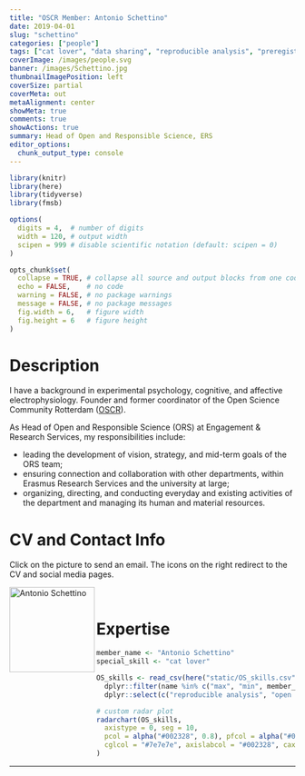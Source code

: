```yaml
---
title: "OSCR Member: Antonio Schettino"
date: 2019-04-01
slug: "schettino"
categories: ["people"]
tags: ["cat lover", "data sharing", "reproducible analysis", "preregistration", "ERS"] # top 3 categories + unique + school
coverImage: /images/people.svg
banner: /images/Schettino.jpg
thumbnailImagePosition: left
coverSize: partial
coverMeta: out
metaAlignment: center
showMeta: true
comments: true
showActions: true
summary: Head of Open and Responsible Science, ERS
editor_options: 
  chunk_output_type: console
---
```


```r

library(knitr)
library(here)
library(tidyverse)
library(fmsb)

options(
  digits = 4,  # number of digits
  width = 120, # output width
  scipen = 999 # disable scientific notation (default: scipen = 0)
)

opts_chunk$set(
  collapse = TRUE, # collapse all source and output blocks from one code chunk into a single block
  echo = FALSE,    # no code
  warning = FALSE, # no package warnings
  message = FALSE, # no package messages
  fig.width = 6,   # figure width
  fig.height = 6   # figure height
)

```

# Description

I have a background in experimental psychology, cognitive, and affective electrophysiology. Founder and former coordinator of the Open Science Community Rotterdam ([OSCR](https://www.openscience-rotterdam.com/)).

As Head of Open and Responsible Science (ORS) at Engagement & Research Services, my responsibilities include:

- leading the development of vision, strategy, and mid-term goals of the ORS team;
- ensuring connection and collaboration with other departments, within Erasmus Research Services and the university at large;
- organizing, directing, and conducting everyday and existing activities of the department and managing its human and material resources.

# CV and Contact Info

Click on the picture to send an email. The icons on the right redirect to the CV and social media pages.

<!-- EMAIL -->
<p>
  <a href="mailto:schettino@eur.nl">
  <img border="0" alt="Antonio Schettino" src="/images/Schettino.jpg" width="150" height="150" align="left">
  </a>
</p>

<!-- CV -->
<p align="center">
  <a href="https://antonio-schettino.com/cv/Schettino_academic.pdf" class="fa fa-file fa-2x" style="color:#00B969;">
  </a>
</p>

<!-- MASTODON -->
<!-- NOT WORKING AT THE MOMENT -->
<!-- <p align="center"> -->
<!--   <a href="https://fediscience.org/@antonioschettino" class="fab fa-mastodon fa-2x" style="color: #3584e4;"> -->
<!--   </a> -->
<!-- </p> -->

<!-- PERSONAL WEBSITE -->
<p align="center">
  <a href="https://antonio-schettino.com/" class="fa fa-link fa-2x" style="color:#000000;">
  </a>
</p>

<BR>

# Expertise

```r

member_name <- "Antonio Schettino"
special_skill <- "cat lover"

OS_skills <- read_csv(here("static/OS_skills.csv")) %>%
  dplyr::filter(name %in% c("max", "min", member_name)) %>%
  dplyr::select(c("reproducible analysis", "open source software", "open access", "data management", "preregistration", all_of(special_skill), "data sharing"))

# custom radar plot
radarchart(OS_skills,
  axistype = 0, seg = 10,
  pcol = alpha("#002328", 0.8), pfcol = alpha("#00B969", 0.6), plwd = 4, centerzero = TRUE, # polygon
  cglcol = "#7e7e7e", axislabcol = "#002328", caxislabels = seq(0, 10, 2), cglwd = 0.8 # grid
)

```

***


